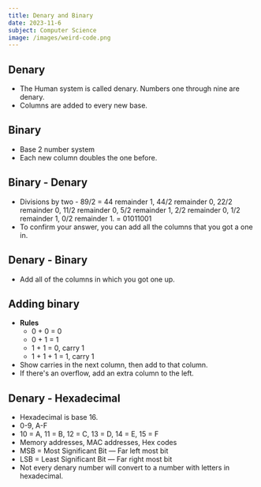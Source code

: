 ```yaml
---
title: Denary and Binary
date: 2023-11-6
subject: Computer Science
image: /images/weird-code.png
---
```


## Denary

- The Human system is called denary. Numbers one through nine are denary.
- Columns are added to every new base.

## Binary

- Base 2 number system
- Each new column doubles the one before.

## Binary - Denary
- Divisions by two - 89/2 = 44 remainder 1, 44/2 remainder 0, 22/2 remainder 0, 11/2 remainder 0, 5/2 remainder 1, 2/2 remainder 0, 1/2 remainder 1, 0/2 remainder 1. = 01011001
- To confirm your answer, you can add all the columns that you got a one in.

## Denary - Binary
- Add all of the columns in which you got one up.

## Adding binary

- **Rules**
    - 0 + 0 = 0
    - 0 + 1 = 1
    - 1 + 1 = 0, carry 1
    - 1 + 1 + 1 = 1, carry 1
- Show carries in the next column, then add to that column.
- If there's an overflow, add an extra column to the left.

## Denary - Hexadecimal

- Hexadecimal is base 16.
- 0-9, A-F
- 10 = A, 11 = B, 12 = C, 13 = D, 14 = E, 15 = F
- Memory addresses, MAC addresses, Hex codes
- MSB = Most Significant Bit — Far left most bit
- LSB = Least Significant Bit — Far right most bit
- Not every denary number will convert to a number with letters in hexadecimal.
